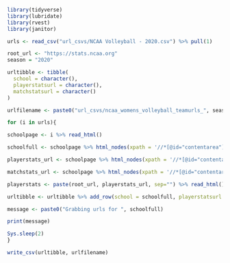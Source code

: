 ```r
library(tidyverse)
library(lubridate)
library(rvest)
library(janitor)
```

```r
urls <- read_csv("url_csvs/NCAA Volleyball - 2020.csv") %>% pull(1)
```

```r
root_url <- "https://stats.ncaa.org"
season = "2020"

urltibble <- tibble(
  school = character(),
  playerstatsurl = character(),
  matchstatsurl = character()
)

urlfilename <- paste0("url_csvs/ncaa_womens_volleyball_teamurls_", season, ".csv")
```

```r
for (i in urls){

schoolpage <- i %>% read_html()

schoolfull <- schoolpage %>% html_nodes(xpath = '//*[@id="contentarea"]/fieldset[1]/legend/a[1]') %>% html_text()

playerstats_url <- schoolpage %>% html_nodes(xpath = '//*[@id="contentarea"]/a[2]') %>% html_attr('href')

matchstats_url <- schoolpage %>% html_nodes(xpath = '//*[@id="contentarea"]/a[3]') %>% html_attr('href')

playerstats <- paste(root_url, playerstats_url, sep="") %>% read_html() %>% html_nodes(xpath = '//*[@id="stat_grid"]') %>% html_table()

urltibble <- urltibble %>% add_row(school = schoolfull, playerstatsurl = paste0(root_url, playerstats_url), matchstatsurl = paste0(root_url, matchstats_url))

message <- paste0("Grabbing urls for ", schoolfull)

print(message)

Sys.sleep(2)
}
```

```r
write_csv(urltibble, urlfilename)
```


